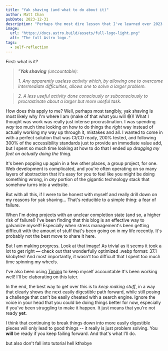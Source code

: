 ```yaml
---
title: "Yak shaving (and what to do about it)"
author: Matt Chan
pubDate: 2023-12-31
description: "Perhaps the most dire lesson that I've learned over 2023."
image:
  url: "https://docs.astro.build/assets/full-logo-light.png"
  alt: "The full Astro logo."
tags:
  - self-reflection
---
```



First: what is it?

> _"**Yak shaving** (uncountable):_
>
> _1. Any apparently useless activity which, by allowing one to overcome intermediate difficulties, allows one to solve a larger problem._

> _2. A less useful activity done consciously or subconsciously to procrastinate about a larger but more useful task._

<BlogImage
  src={yak_shaving}
  alt="&quot;...but yet a chain of twelve causal relations links what you're doing to the original meta task.&quot;
   (taken from wiktionary. art by david revoy. don't kill me)"
/>

How does this apply to me? Well, perhaps most tangibly, yak shaving is most likely why I'm where I am (make of that what
you will 😅)! What I thought was work was really just intense procrastination. I was spending _way_ too much time
looking on how to do things the _right_ way instead of actually working my way up through it, mistakes and all. I wanted
to come in with a perfect solution that was CI/CD ready, 200% tested, and following 300% of the accessibility standards
just to provide an immediate value add, but I spent so much time looking at how to do that I ended up _dragging my feet
on actually doing the thing._

It's been popping up again in a few other places, a group project, for one. Web development is complicated, and you're
often operating on so many layers of abstraction that it's easy for you to feel like you might be doing something wrong,
in _any_ portion of the gigantic technology stack that somehow turns into a website.

But with all this, if I were to be honest with myself and really drill down on my reasons for yak shaving... That's
reducible to a simple thing: a fear of failure.

When I'm doing projects with an unclear completion state (and so, a higher risk of failure!) I've been finding that
this blog is an effective way to galvanize myself! Especially when stress management's been getting difficult with the
amount of stuff that's been going on in my life recently. It's probably not the best move to share it here.

But I am making progress. Look at that image! As trivial as it seems it took a lot to get right — check out that
wonderfully optimized .webp format: 37.1 kilobytes! And most importantly, it wasn't too difficult that I spent too much
time spinning my wheels.

I've also been using [Timing](https://timing.app) to keep myself accountable It's been working
well! I'll be elaborating on this later.

<BlogImage
  src={timing_app_upscale}
  alt="Screenshot of Timing menubar widget: it says that I've been at the computer for 6 hours, and I've been
  &quot;productive&quot; for ~74% of that time!"
/>

In the end, the best way to get over this is to _keep making stuff_, in a way that clearly shows the next easily
digestible path forward, while still posing a challenge that can't be easily cheated with a search engine. Ignore the
voice in your head that you could be doing things better for now, especially if you've been struggling to make it happen.
It just means that you're not ready **yet**.

I think that continuing to break things down into more easily digestible pieces will only lead to good things -- it
really is just problem solving. You **will** be ready if you keep failing forward. And that's what I'll do.

but also don't fall into tutorial hell kthxbye

